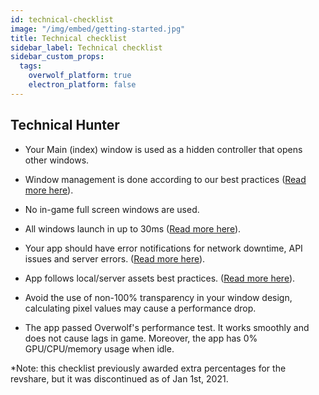 ```yaml
---
id: technical-checklist
image: "/img/embed/getting-started.jpg"
title: Technical checklist
sidebar_label: Technical checklist
sidebar_custom_props:
  tags:
    overwolf_platform: true
    electron_platform: false
---
```


## Technical Hunter

-   Your Main (index) window is used as a hidden controller that opens other windows.

-   Window management is done according to our best practices ([Read more here](/topics/using-windows-api/using-overwolf-windows#general-tips-for-using-windows)).

-   No in-game full screen windows are used.

-   All windows launch in up to 30ms ([Read more here](/topics/best-practices/launch-time-performance)).

-   Your app should have error notifications for network downtime, API issues and server errors. ([Read more here](/topics/best-practices/user-flow-and-error-handling)).

-   App follows local/server assets best practices. ([Read more here](/topics/best-practices/launch-time-performance)).

-   Avoid the use of non-100% transparency in your window design, calculating pixel values may cause a performance drop.

-   The app passed Overwolf's performance test. It works smoothly and does not cause lags in game. Moreover, the app has 0% GPU/CPU/memory usage when idle.

*Note: this checklist previously awarded extra percentages for the revshare, but it was discontinued as of Jan 1st, 2021.

